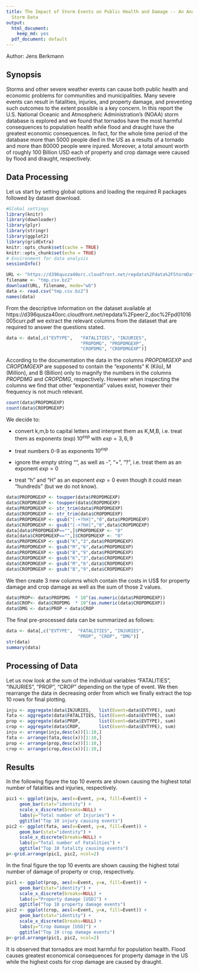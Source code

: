 ```yaml
---
title: The Impact of Storm Events on Public Health and Damage -- An Analysis of US
  Storm Data
output:
  html_document:
    keep_md: yes
  pdf_document: default
---
```

Author: Jens Berkmann
<!-- setwd("C:/Users/jb/datasciencecoursera/RepResearch_PA2") -->



## Synopsis
Storms and other severe weather events can cause both public health and economic problems for communities and municipalities. Many severe events can result in fatalities, injuries, and property damage, and preventing such outcomes to the extent possible is a key concern.
In this report  the U.S. National Oceanic and Atmospheric Administration's (NOAA) storm database is explored and we found that tornados have the most harmful consequences to population health while flood and draught 
 have the greatest economic consequences. 
 In fact, for the whole time period of the database more than 5000 people died in the US as a results of a tornado and more than 80000 people were injured. Moreover, a total amount worth of roughly 100 Billion USD each of property and crop damage were caused by flood and draught, respectively.


## Data Processing
Let us start by setting global options and loading the required R packages followed by dataset download.

```r
#Global settings
library(knitr)
library(downloader) 
library(plyr)
library(stringr)
library(ggplot2)
library(gridExtra)
knitr::opts_chunk$set(cache = TRUE)
knitr::opts_chunk$set(echo = TRUE)
# Environment for data analysis
sessionInfo()
```


```r
URL <- "https://d396qusza40orc.cloudfront.net/repdata%2Fdata%2FStormData.csv.bz2"
filename <- "tmp.csv.bz2"
download(URL, filename, mode="wb") 
data <- read.csv("tmp.csv.bz2")
names(data)
```

From the descriptive information on the dataset available at  
https://d396qusza40orc.cloudfront.net/repdata%2Fpeer2_doc%2Fpd01016005curr.pdf 
we extract the relevant columns from the dataset that are required to answer the questions stated.

```r
data <- data[,c("EVTYPE",   "FATALITIES", "INJURIES", 
                            "PROPDMG", "PROPDMGEXP",
                            "CROPDMG", "CROPDMGEXP")]
```

According to the documentation the data in the columns *PROPDMGEXP* and *CROPDMGEXP* are supposed to contain the "exponents" K (Kilo), M (Million), and B (Billion) only to magnify the numbers in the columns
*PROPDMG* and *CROPDMG*, respectively. 
However when inspecting the columns we find that other "exponential" values exist, however their frequency is not much relevant. 
 

```r
count(data$PROPDMGEXP)
count(data$CROPDMGEXP)
```

We decide to:

* convert k,m,b to capital letters and interpret them as K,M,B, i.e. treat them as exponents (exp) $10^{exp}$ with $exp=3,6,9$

* treat numbers 0-9 as exponents $10^{exp}$

* ignore the empty string "", as well as -", "+", "?", i.e. treat them as an exponent $exp=0$

* treat "h" and "H" as an exponent $exp=0$ even though it could mean "hundreds" (but we do not know).

```r
data$PROPDMGEXP <- toupper(data$PROPDMGEXP)
data$CROPDMGEXP <- toupper(data$CROPDMGEXP)
data$PROPDMGEXP <- str_trim(data$PROPDMGEXP)
data$CROPDMGEXP <- str_trim(data$CROPDMGEXP)
data$PROPDMGEXP <- gsub("[-+?hH]","0",data$PROPDMGEXP)
data$CROPDMGEXP <- gsub("[-+?hH]","0",data$CROPDMGEXP)
data[data$PROPDMGEXP=="",]$PROPDMGEXP <- "0"
data[data$CROPDMGEXP=="",]$CROPDMGEXP <- "0"
data$PROPDMGEXP <- gsub("K","3",data$PROPDMGEXP)
data$PROPDMGEXP <- gsub("M","6",data$PROPDMGEXP)
data$PROPDMGEXP <- gsub("B","9",data$PROPDMGEXP)
data$CROPDMGEXP <- gsub("K","3",data$CROPDMGEXP)
data$CROPDMGEXP <- gsub("M","6",data$CROPDMGEXP)
data$CROPDMGEXP <- gsub("B","9",data$CROPDMGEXP)

```

We then create 3 new columns which contain the costs in US$ for property damage and crop damage as well as the sum of those 2 values.

```r
data$PROP<- data$PROPDMG  * 10^(as.numeric(data$PROPDMGEXP))
data$CROP<- data$CROPDMG  * 10^(as.numeric(data$CROPDMGEXP))
data$DMG <- data$PROP + data$CROP
```

The final pre-processed data can be summarized as follows:

```r
data <- data[,c("EVTYPE",  "FATALITIES", "INJURIES", 
                           "PROP", "CROP", "DMG")]
str(data)
summary(data)
```


## Processing of Data

Let us now look at the sum of the individual variables 
"FATALITIES", "INJURIES", "PROP", "CROP" depending on the type of event. We then rearrange the data in decreasing order from which we finally extract the top 10 rows for final plotting.
 
```r
inju <- aggregate(data$INJURIES,   list(Event=data$EVTYPE), sum)
fata <- aggregate(data$FATALITIES, list(Event=data$EVTYPE), sum)
prop <- aggregate(data$PROP,       list(Event=data$EVTYPE), sum)
crop <- aggregate(data$CROP,       list(Event=data$EVTYPE), sum)
inju <- arrange(inju,desc(x))[1:10,]
fata <- arrange(fata,desc(x))[1:10,]
prop <- arrange(prop,desc(x))[1:10,]
crop <- arrange(crop,desc(x))[1:10,]
```

## Results

In the following figure the top 10 events are shown causing the highest total number of fatalities and injuries, respectively.

```r
pic1 <- ggplot(inju, aes(x=Event, y=x, fill=Event)) +
     geom_bar(stat="identity") +
     scale_x_discrete(breaks=NULL) +
     labs(y="Total number of Injuries") +
     ggtitle("Top 10 injury causing events")
pic2 <- ggplot(fata, aes(x=Event, y=x, fill=Event)) +
     geom_bar(stat="identity") +
     scale_x_discrete(breaks=NULL) +
     labs(y="Total number of Fatalities") +
     ggtitle("Top 10 fatality causing events")
p<-grid.arrange(pic1, pic2, ncol=2)
```

In the final figure the top 10 events are shown causing the highest total number of damage of property or crop, respectively.

```r
pic1 <- ggplot(prop, aes(x=Event, y=x, fill=Event)) +
     geom_bar(stat="identity") +
     scale_x_discrete(breaks=NULL) +
     labs(y="Property damage [USD]") +
     ggtitle("Top 10 property damage events")
pic2 <- ggplot(crop, aes(x=Event, y=x, fill=Event)) +
     geom_bar(stat="identity") +
     scale_x_discrete(breaks=NULL) +
     labs(y="Crop damage [USD]") +
     ggtitle("Top 10 crop damage events")
p<-grid.arrange(pic1, pic2, ncol=2)
```

It is observed that tornados are most harmful for population health. Flood causes greatest economical consequences for property damage in the US while the highest costs for crop damage are caused by draught.
